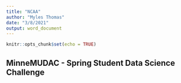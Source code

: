 ```yaml
---
title: "NCAA"
author: "Myles Thomas"
date: "3/8/2021"
output: word_document
---
```


```r
knitr::opts_chunk$set(echo = TRUE)
```

## MinneMUDAC - Spring Student Data Science Challenge

```r

```

